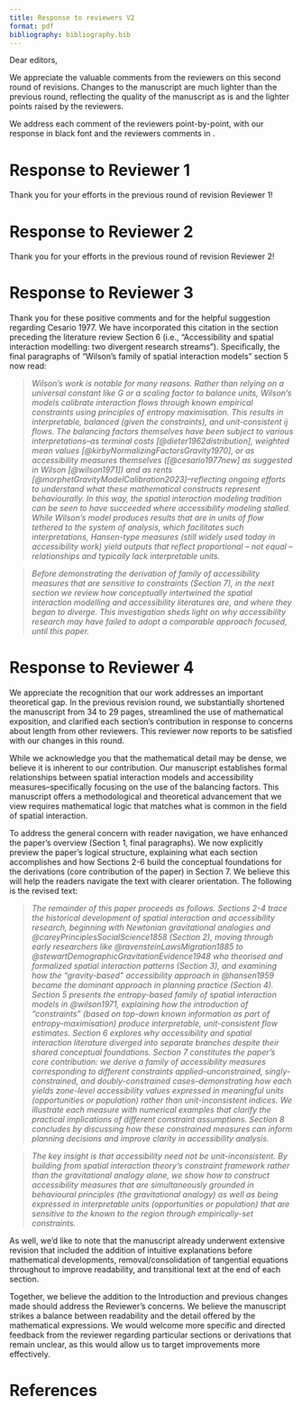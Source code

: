 ```yaml
---
title: Response to reviewers V2
format: pdf
bibliography: bibliography.bib 
---
```


Dear editors,

We appreciate the valuable comments from the reviewers on this second round of revisions. Changes to the manuscript are much lighter than the previous round, reflecting the quality of the manuscript as is and the lighter points raised by the reviewers. 

We address each comment of the reviewers point-by-point, with our response in black font and the reviewers comments in \textcolor{blue}{blue}.

# Response to Reviewer 1

\textcolor{blue}{NA}

Thank you for your efforts in the previous round of revision Reviewer 1! 

# Response to Reviewer 2

\textcolor{blue}{NA}

Thank you for your efforts in the previous round of revision Reviewer 2! 

# Response to Reviewer 3

\textcolor{blue}{
This is my first time seeing the paper, though I can see it has already been through a major revision. Looking at the previous comments and changes it looks like you have responded to the comments of the reviewers. The paper makes a valuable contribution in drawing together these different accessibility measures that many researchers know are somehow related but wouldn’t be able to explain how. The review of literature included also adds value and will make this a valuable paper for people working in the field to read.}

\textcolor{blue}{
I was hoping not to have to ask for any further revision because I know it can be frustrating when a new reviewer is brought in after a revision has been made. However, reading your paper reminded me of Cesario (1977) who also discussed the interpretation of balancing factors from spatial interaction models as accessibility measures. I can’t see that this is cited in the work, but given the nature of what you are doing and the historical approach taken in parts of your paper I think it should be included in the discussion.}

\textcolor{blue}{
Cesario, F. J. (1977). A new interpretation of the "normalizing" or "balancing" factors of gravity-type spatial models. Socio-Economic Planning Sciences, 11(3), 131-136.}

Thank you for these positive comments and for the helpful suggestion regarding Cesario 1977. We have incorporated this citation in the section preceding the literature review Section 6 (i.e., "Accessibility and spatial interaction modelling: two divergent research streams"). Specifically, the final paragraphs of "Wilson's family of spatial interaction models" section 5 now read:

>_Wilson's work is notable for many reasons. Rather than relying on a universal constant like $G$ or a scaling factor to balance units, Wilson's models calibrate interaction flows through known empirical constraints using principles of entropy maximisation. This results in interpretable, balanced (given the constraints), and unit-consistent $ij$ flows. The balancing factors themselves have been subject to various interpretations--as terminal costs [@dieter1962distribution], weighted mean values [@kirbyNormalizingFactorsGravity1970], or as accessibility measures themselves ([@cesario1977new] as suggested in Wilson [@wilson1971]) and as rents [@morphetGravityModelCalibration2023]--reflecting ongoing efforts to understand what these mathematical constructs represent behaviourally. In this way, the spatial interaction modeling tradition can be seen to have succeeded where accessibility modeling stalled. While Wilson's model produces results that are in units of flow tethered to the system of analysis, which facilitates such interpretations, Hansen-type measures (still widely used today in accessibility work) yield outputs that reflect proportional -- not equal -- relationships and typically lack interpretable units._

>_Before demonstrating the derivation of family of accessibility measures that are sensitive to constraints (Section 7), in the next section we review how conceptually intertwined the spatial interaction modelling and accessibility literatures are, and where they began to diverge. This investigation sheds light on why accessibility research may have failed to adopt a comparable approach focused, until this paper._

# Response to Reviewer 4

\textcolor{blue}{The manuscript presents a theoretically rich and mathematically detailed framework that attempts to bridge spatial interaction modelling and accessibility analysis. While the topic is interesting and potentially valuable, I found the paper quite challenging to read due to its length and the density of the mathematical exposition. The presentation is heavy and at times difficult to follow, which limits accessibility to a broader audience.}

We appreciate the recognition that our work addresses an important theoretical gap. In the previous revision round, we substantially shortened the manuscript from 34 to 29 pages, streamlined the use of mathematical exposition, and clarified each section's contribution in response to concerns about length from other reviewers. This reviewer now reports to be satisfied with our changes in this round.

While we acknowledge you that the mathematical detail may be dense, we believe it is inherent to our contribution. Our manuscript establishes formal relationships between spatial interaction models and accessibility measures--specifically focusing on the use of the balancing factors. This manuscript offers a methodological and theoretical advancement that we view requires mathematical logic that matches what is common in the field of spatial interaction. 

To address the general concern with reader navigation, we have enhanced the paper's overview (Section 1, final paragraphs). We now explicitly preview the paper's logical structure, explaining what each section accomplishes and how Sections 2-6 build the conceptual foundations for the derivations (core contribution of the paper) in Section 7. We believe this will help the readers navigate the text with clearer orientation. The following is the revised text:

>_The remainder of this paper proceeds as follows. Sections 2-4 trace the historical development of spatial interaction and accessibility research, beginning with Newtonian gravitational analogies and @careyPrinciplesSocialScience1858 (Section 2), moving through early researchers like @ravensteinLawsMigration1885 to @stewartDemographicGravitationEvidence1948 who theorised and formalized spatial interaction patterns (Section 3), and examining how the "gravity-based" accessibility approach in @hansen1959 became the dominant approach in planning practice (Section 4). Section 5 presents the entropy-based family of spatial interaction models in @wilson1971, explaining how the introduction of "constraints" (based on top-down known information as part of entropy-maximisation) produce interpretable, unit-consistent flow estimates. Section 6 explores why accessibility and spatial interaction literature diverged into separate branches despite their shared conceptual foundations. Section 7 constitutes the paper's core contribution: we derive a family of accessibility measures corresponding to different constraints applied--unconstrained, singly-constrained, and doubly-constrained cases--demonstrating how each yields zone-level accessibility values expressed in meaningful units (opportunities or population) rather than unit-inconsistent indices. We illustrate each measure with numerical examples that clarify the practical implications of different constraint assumptions. Section 8 concludes by discussing how these constrained measures can inform planning decisions and improve clarity in accessibility analysis._

>_The key insight is that accessibility need not be unit-inconsistent. By building from spatial interaction theory's constraint framework rather than the gravitational analogy alone, we show how to construct accessibility measures that are simultaneously grounded in behavioural principles (the gravitational analogy) as well as being expressed in interpretable units (opportunities or population) that are sensitive to the known to the region through empirically-set constraints._

As well, we'd like to note that the manuscript already underwent extensive revision that included the addition of intuitive explanations before mathematical developments, removal/consolidation of tangential equations throughout to improve readability, and transitional text at the end of each section. 

Together, we believe the addition to the Introduction and previous changes made should address the Reviewer's concerns. We believe the manuscript strikes a balance between readability and the detail offered by the mathematical expressions. We would welcome more specific and directed feedback from the reviewer regarding particular sections or derivations that remain unclear, as this would allow us to target improvements more effectively.

# References
